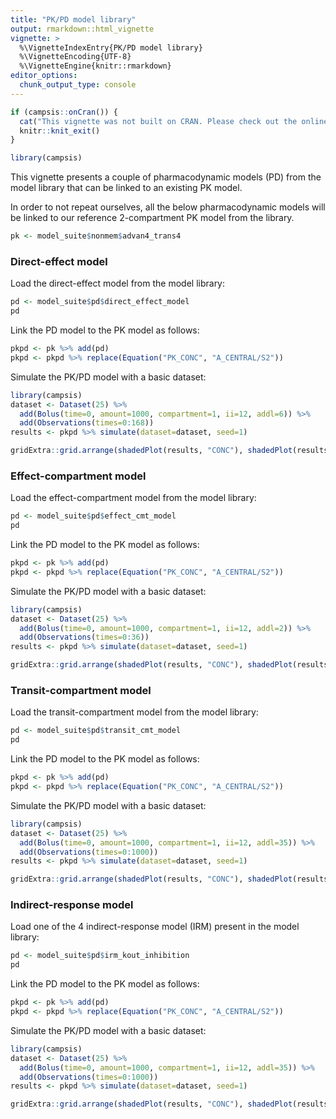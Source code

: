 ---
title: "PK/PD model library"
output: rmarkdown::html_vignette
vignette: >
  %\VignetteIndexEntry{PK/PD model library}
  %\VignetteEncoding{UTF-8}
  %\VignetteEngine{knitr::rmarkdown}
editor_options: 
  chunk_output_type: console
---

```{r, results='asis', echo=F, message=F, warning=F}
if (campsis::onCran()) {
  cat("This vignette was not built on CRAN. Please check out the online version [here](https://calvagone.github.io/campsis.doc/articles/v15_pkpd_model_library.html).")
  knitr::knit_exit()
}
```

```{r, results='hide', echo=F, message=F, warning=F}
library(campsis)
```

This vignette presents a couple of pharmacodynamic models (PD) from the model library that can be linked to an existing PK model.  

In order to not repeat ourselves, all the below pharmacodynamic models will be linked to our reference 2-compartment PK model from the library.

```{r}
pk <- model_suite$nonmem$advan4_trans4
```

### Direct-effect model

Load the direct-effect model from the model library:

```{r}
pd <- model_suite$pd$direct_effect_model
pd
```

Link the PD model to the PK model as follows:

```{r}
pkpd <- pk %>% add(pd)
pkpd <- pkpd %>% replace(Equation("PK_CONC", "A_CENTRAL/S2"))
```

Simulate the PK/PD model with a basic dataset:

```{r direct_effect_model, fig.align='center', fig.height=4, fig.width=8, message=F}
library(campsis)
dataset <- Dataset(25) %>% 
  add(Bolus(time=0, amount=1000, compartment=1, ii=12, addl=6)) %>%
  add(Observations(times=0:168))
results <- pkpd %>% simulate(dataset=dataset, seed=1)

gridExtra::grid.arrange(shadedPlot(results, "CONC"), shadedPlot(results, "EFFECT"), ncol=1)
```


### Effect-compartment model

Load the effect-compartment model from the model library:

```{r}
pd <- model_suite$pd$effect_cmt_model
pd
```

Link the PD model to the PK model as follows:

```{r}
pkpd <- pk %>% add(pd)
pkpd <- pkpd %>% replace(Equation("PK_CONC", "A_CENTRAL/S2"))
```

Simulate the PK/PD model with a basic dataset:

```{r effect_compartment_model, fig.align='center', fig.height=4, fig.width=8, message=F}
library(campsis)
dataset <- Dataset(25) %>% 
  add(Bolus(time=0, amount=1000, compartment=1, ii=12, addl=2)) %>%
  add(Observations(times=0:36))
results <- pkpd %>% simulate(dataset=dataset, seed=1)

gridExtra::grid.arrange(shadedPlot(results, "CONC"), shadedPlot(results, "EFFECT"), ncol=1)
```

### Transit-compartment model

Load the transit-compartment model from the model library:

```{r}
pd <- model_suite$pd$transit_cmt_model
pd
```

Link the PD model to the PK model as follows:

```{r}
pkpd <- pk %>% add(pd)
pkpd <- pkpd %>% replace(Equation("PK_CONC", "A_CENTRAL/S2"))
```

Simulate the PK/PD model with a basic dataset:

```{r transit_compartment_model, fig.align='center', fig.height=4, fig.width=8, message=F}
library(campsis)
dataset <- Dataset(25) %>% 
  add(Bolus(time=0, amount=1000, compartment=1, ii=12, addl=35)) %>%
  add(Observations(times=0:1000))
results <- pkpd %>% simulate(dataset=dataset, seed=1)

gridExtra::grid.arrange(shadedPlot(results, "CONC"), shadedPlot(results, "A_CIRC"), ncol=1)
```

### Indirect-response model

Load one of the 4 indirect-response model (IRM) present in the model library:

```{r}
pd <- model_suite$pd$irm_kout_inhibition
pd
```

Link the PD model to the PK model as follows:

```{r}
pkpd <- pk %>% add(pd)
pkpd <- pkpd %>% replace(Equation("PK_CONC", "A_CENTRAL/S2"))
```

Simulate the PK/PD model with a basic dataset:

```{r indirect_response_model, fig.align='center', fig.height=4, fig.width=8, message=F}
library(campsis)
dataset <- Dataset(25) %>% 
  add(Bolus(time=0, amount=1000, compartment=1, ii=12, addl=35)) %>%
  add(Observations(times=0:1000))
results <- pkpd %>% simulate(dataset=dataset, seed=1)

gridExtra::grid.arrange(shadedPlot(results, "CONC"), shadedPlot(results, "A_EFFECT"), ncol=1)
```
